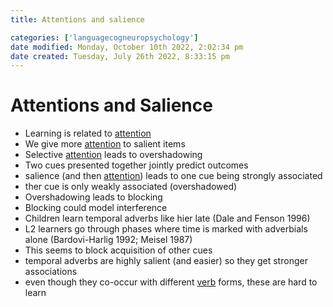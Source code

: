 ```yaml
---
title: Attentions and salience

categories: ['languagecogneuropsychology']
date modified: Monday, October 10th 2022, 2:02:34 pm
date created: Tuesday, July 26th 2022, 8:33:15 pm
---
```


# Attentions and Salience
- Learning is related to [attention](Attention.qmd)
- We give more [attention](Attention.qmd) to salient items
- Selective [attention](Attention.qmd) leads to overshadowing
- Two cues presented together jointly predict outcomes
- salience (and then [attention](Attention.qmd)) leads to one cue being strongly associated
- ther cue is only weakly associated (overshadowed)
- Overshadowing leads to blocking
- Blocking could model interference
- Children learn temporal adverbs like hier late (Dale and Fenson 1996)
- L2 learners go through phases where time is marked with adverbials alone (Bardovi-Harlig 1992; Meisel 1987)
- This seems to block acquisition of other cues
- temporal adverbs are highly salient (and easier) so they get stronger associations
- even though they co-occur with different [verb](Verb.qmd) forms, these are hard to learn



